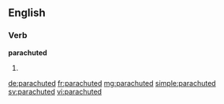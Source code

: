 ==English==

===Verb===
'''parachuted'''

# {{past of|parachute}}

[[de:parachuted]]
[[fr:parachuted]]
[[mg:parachuted]]
[[simple:parachuted]]
[[sv:parachuted]]
[[vi:parachuted]]